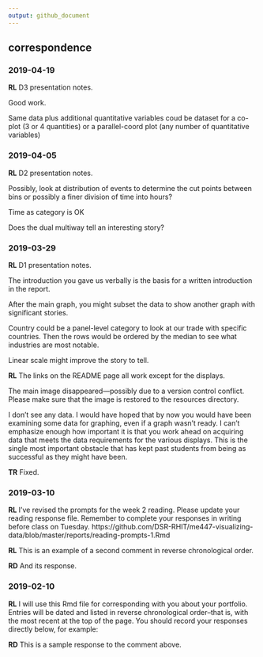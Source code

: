 ```yaml
---
output: github_document
---
```


## correspondence 

### 2019-04-19

**RL**  D3 presentation notes. 

Good work. 

Same data plus additional quantitative variables coud be dataset for a co-plot (3 or 4 quantities) or a parallel-coord plot (any number of quantitative variables) 






### 2019-04-05

**RL**  D2 presentation notes. 

Possibly, look at distribution of events to determine the cut points between bins or possibly a finer division of time into hours? 

Time as category is OK 

Does the dual multiway tell an interesting story?






### 2019-03-29

**RL**  D1 presentation notes. 

The introduction you gave us verbally is the basis for a written introduction in the report. 

After the main graph, you might subset the data to show another graph with significant stories. 

Country could be a panel-level category to look at our trade with specific countries. Then the rows would be ordered by the median to see what industries are most notable. 

Linear scale might improve the story to tell. 








**RL** The links on the README page all work except for the displays. 

The main image disappeared---possibly due to a version control conflict. Please make sure that the image is restored to the resources directory. 

I don't see any data. I would have hoped that by now you would have been examining some data for graphing, even if a graph wasn't ready. I can't emphasize enough how important it is that you work ahead on acquiring data that meets the data requirements for the various displays. This is the single most important obstacle that has kept past students from being as successful as they might have been.

**TR** Fixed.

### 2019-03-10

**RL** I've revised the prompts for the week 2 reading. Please update your reading response file. Remember to complete your responses in writing before class on Tuesday. 
https://github.com/DSR-RHIT/me447-visualizing-data/blob/master/reports/reading-prompts-1.Rmd

**RL** This is an example of a second comment in reverse chronological order. 

**RD** And its response. 



### 2019-02-10

**RL** I will use this Rmd file for corresponding with you about your portfolio. Entries will be dated and listed in reverse chronological order--that is, with the most recent at the top of the page. You should record your responses directly below, for example: 

**RD** This is a sample response to the comment above.